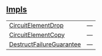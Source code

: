 
## [Impls](./core-circuit-impls)

| | |
|:---|:---|
| [CircuitElementDrop](./core-circuit-CircuitElementDrop) | — |
| [CircuitElementCopy](./core-circuit-CircuitElementCopy) | — |
| [DestructFailureGuarantee](./core-circuit-DestructFailureGuarantee) | — |
